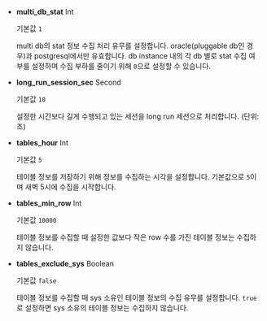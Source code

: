 * **multi_db_stat** <span class='type'>Int</span>

  기본값 `1`

  multi db의 stat 정보 수집 처리 유무를 설정합니다. oracle(pluggable db인 경우)과 postgresql에서만 유효합니다. db instance 내의 각 db 별로 stat 수집 여부를 설정하며 수집 부하를 줄이기 위해 `0`으로 설정할 수 있습니다.

* **long_run_session_sec** <span class='type'>Second</span>

  기본값 `10`

  설정한 시간보다 길게 수행되고 있는 세션을 long run 세션으로 처리합니다. (단위: 초)

* **tables_hour** <span class='type'>Int</span>

  기본값 `5`

  테이블 정보를 저장하기 위해 정보를 수집하는 시각을 설정합니다. 기본값으로 `5`이며 새벽 5시에 수집을 시작합니다.

* **tables_min_row** <span class='type'>Int</span>

  기본값 `10000`
  
  테이블 정보를 수집할 때 설정한 값보다 작은 row 수를 가진 테이블 정보는 수집하지 않습니다.

* **tables_exclude_sys** <span class='type'>Boolean</span>

  기본값 `false`

  테이블 정보를 수집할 때 sys 소유인 테이블 정보의 수집 유무를 설정합니다. `true`로 설정하면 sys 소유의 테이블 정보는 수집하지 않습니다.